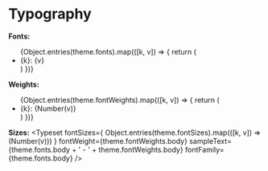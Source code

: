 
<Meta title="Typography" />


# Typography

**Fonts:**
<ul>{Object.entries(theme.fonts).map(([k, v]) => {
  return (
    <li key={k} style={{ fontFamily: v}}>{k}: {v}</li>
  )
})}</ul>

**Weights:**
<ul>{Object.entries(theme.fontWeights).map(([k, v]) => {
  return (
    <li key={k} style={{ fontWeight: v}}>{k}: {Number(v)}</li>
  )
})}</ul>

**Sizes:**
<Typeset
  fontSizes={
    Object.entries(theme.fontSizes).map(([k, v]) => (Number(v)))
  }
  fontWeight={theme.fontWeights.body}
  sampleText={theme.fonts.body + ' - ' + theme.fontWeights.body}
  fontFamily={theme.fonts.body}
/>
